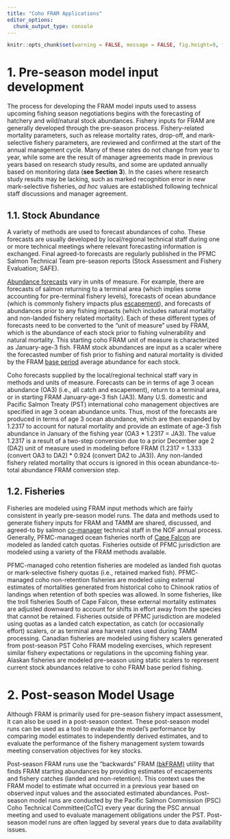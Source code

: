 ```yaml
---
title: "Coho FRAM Applications"
editor_options: 
  chunk_output_type: console
---
```


```r
knitr::opts_chunk$set(warning = FALSE, message = FALSE, fig.height=9, fig.width=9)
```

# 1. Pre-season model input development

The process for developing the <span title = "FRAM: Fishery Regulation Assessment Model">FRAM</span> model inputs used to assess upcoming fishing season negotiations begins with the forecasting of hatchery and wild/natural stock abundances.  Fishery inputs for <span title = "FRAM: Fishery Regulation Assessment Model">FRAM</span> are generally developed through the pre-season process.  Fishery-related mortality parameters, such as release mortality rates, drop-off, and mark-selective fishery parameters, are reviewed and confirmed at the start of the annual management cycle.  Many of these rates do not change from year to year, while some are the result of manager agreements made in previous years based on research study results, and some are updated annually based on monitoring data (**see Section 3**).  In the cases where research study results may be lacking, such as marked recognition error in new mark-selective fisheries, *ad hoc* values are established following technical staff discussions and manager agreement.   

## 1.1. Stock Abundance

A variety of methods are used to forecast abundances of coho. These forecasts are usually developed by local/regional technical staff during one or more technical meetings where relevant forecasting information is exchanged.  Final agreed-to forecasts are regularly published in the <span title = "PFMC: Pacific Fishery Management Council">PFMC</span> Salmon Technical Team pre-season reports (Stock Assessment and Fishery Evaluation; SAFE).

<a href = "https://framverse.github.io/fram_doc/calcs_glossary.html#Abundance_Forecast" target = "_blank" title = "Abundance forecasts">Abundance forecasts</a> vary in units of measure.  For example, there are forecasts of salmon returning to a terminal area (which implies some accounting for pre-terminal fishery levels), forecasts of ocean abundance (which is commonly fishery impacts plus <a href = "https://framverse.github.io/fram_doc/calcs_glossary.html#Escapement" target = "_blank" title = "Escapement">escapement</a>), and forecasts of abundances prior to any fishing impacts (which includes natural mortality and non-landed fishery related mortality). Each of these different types of forecasts need to be converted to the “unit of measure” used by <span title = "FRAM: Fishery Regulation Assessment Model">FRAM</span>, which is the abundance of each stock prior to fishing vulnerability and natural mortality.  This starting coho <span title = "FRAM: Fishery Regulation Assessment Model">FRAM</span> unit of measure is characterized as January-age-3 fish. <span title = "FRAM: Fishery Regulation Assessment Model">FRAM</span> stock abundances are input as a scaler where the forecasted number of fish prior to fishing and natural mortality is divided by the <span title = "FRAM: Fishery Regulation Assessment Model">FRAM</span> <a href = "https://framverse.github.io/fram_doc/calcs_glossary.html#Base_Period" target = "_blank" title = "Base period">base period</a> average abundance for each stock.  
 
Coho forecasts supplied by the local/regional technical staff vary in methods and units of measure.  Forecasts can be in terms of age 3 ocean abundance (OA3) (i.e., all catch and escapement), return to a terminal area, or in starting <span title = "FRAM: Fishery Regulation Assessment Model">FRAM</span> January-age-3 fish (JA3).  Many U.S. domestic and Pacific Salmon Treaty (PST) international coho management objectives are specified in age 3 ocean abundance units.  Thus, most of the forecasts are produced in terms of age 3 ocean abundance, which are then expanded by 1.2317 to account for natural mortality and provide an estimate of age-3 fish abundance in January of the fishing year (<span title = "OA3: Ocean age 3 abundance">OA3</span> * 1.2317 = <span title = "JA3: January age 3 abundance">JA3</span>).  The value 1.2317 is a result of a two-step conversion due to a prior December age 2 (DA2) unit of measure used in modeling before <span title = "FRAM: Fishery Regulation Assessment Model">FRAM</span> (1.2317 = 1.333 (convert <span title = "OA3: Ocean age 3 abundance">OA3</span> to <span title = "DA2: December age 2 abundance">DA2</span>) * 0.924 (convert <span title = "DA2: December age 2 abundance">DA2</span> to <span title = "JA3: January age 3 abundance">JA3</span>)).  Any non-landed fishery related mortality that occurs is ignored in this ocean abundance-to-total abundance <span title = "FRAM: Fishery Regulation Assessment Model">FRAM</span> conversion step.  

## 1.2. Fisheries

Fisheries are modeled using <span title = "FRAM: Fishery Regulation Assessment Model">FRAM</span> input methods which are fairly consistent in yearly pre-season model runs.  The data and methods used to generate fishery inputs for <span title = "FRAM: Fishery Regulation Assessment Model">FRAM</span> and <span title = "TAMM: Terminal Area Management Module">TAMM</span> are shared, discussed, and agreed-to by salmon <a href = "https://framverse.github.io/fram_doc/calcs_glossary.html#Co-managers" target = "_blank" title = "Co-managers">co-manager</a> technical staff in the <span title = "NOF: North of Falcon">NOF</span> annual process.  Generally, <span title = "PFMC: Pacific Fishery Management Council">PFMC</span>-managed ocean fisheries north of <a href = "https://framverse.github.io/fram_doc/calcs_glossary.html#Cape_Falcon" target = "_blank" title = "Cape Falcon">Cape Falcon</a> are modeled as landed catch quotas.  Fisheries outside of <span title = "PFMC: Pacific Fishery Management Council">PFMC</span> jurisdiction are modeled using a variety of the <span title = "FRAM: Fishery Regulation Assessment Model">FRAM</span> methods available.  

<span title = "PFMC: Pacific Fishery Management Council">PFMC</span>-managed coho retention fisheries are modeled as landed fish quotas or mark-selective fishery quotas (i.e., retained marked fish).  <span title = "PFMC: Pacific Fishery Management Council">PFMC</span>-managed coho non-retention fisheries are modeled using external estimates of mortalities generated from historical coho to Chinook ratios of landings when retention of both species was allowed.  In some fisheries, like the troll fisheries South of Cape Falcon, these external mortality estimates are adjusted downward to account for shifts in effort away from the species that cannot be retained.  Fisheries outside of <span title = "PFMC: Pacific Fishery Management Council">PFMC</span> jurisdiction are modeled using quotas as a landed catch expectation, as catch (or occasionally effort) scalers, or as terminal area harvest rates used during <span title = "TAMM: Terminal Area Management Module">TAMM</span> processing.  Canadian fisheries are modeled using fishery scalers generated from post-season <span title = "PST: Pacific Salmon Treaty">PST</span> Coho <span title = "FRAM: Fishery Regulation Assessment Model">FRAM</span> modeling exercises, which represent similar fishery expectations or regulations in the upcoming fishing year.  Alaskan fisheries are modeled pre-season using static scalers to represent current stock abundances relative to coho <span title = "FRAM: Fishery Regulation Assessment Model">FRAM</span> base period fishing. 

# 2. Post-season Model Usage

Although <span title = "FRAM: Fishery Regulation Assessment Model">FRAM</span> is primarily used for pre-season fishery impact assessment, it can also be used in a post-season context.  These post-season model runs can be used as a tool to evaluate the model's performance by comparing model estimates to independently derived estimates, and to evaluate the performance of the fishery management system towards meeting conservation objectives for key stocks.

Post-season <span title = "FRAM: Fishery Regulation Assessment Model">FRAM</span> runs use the “backwards” <span title = "FRAM: Fishery Regulation Assessment Model">FRAM</span> <a href = "https://framverse.github.io/fram_doc/calcs_glossary.html#Backwards_FRAM_(BkFRAM)" target = "_blank" title = "Backwards FRAM">(bkFRAM)</a> utility that finds <span title = "FRAM: Fishery Regulation Assessment Model">FRAM</span> starting abundances by providing estimates of escapements and fishery catches (landed and non-retention).  This context uses the <span title = "FRAM: Fishery Regulation Assessment Model">FRAM</span> model to estimate what occurred in a previous year based on observed input values and the associated estimated abundances. Post-season model runs are conducted by the Pacific Salmon Commission (PSC) Coho Technical Committee(CoTC) every year during the <span title = "PSC: Pacific Salmon Commission">PSC</span> annual meeting and used to evaluate management obligations under the <span title = "PST: Pacific Salmon Treaty">PST</span>.  Post-season model runs are often lagged by several years due to data availability issues.    
